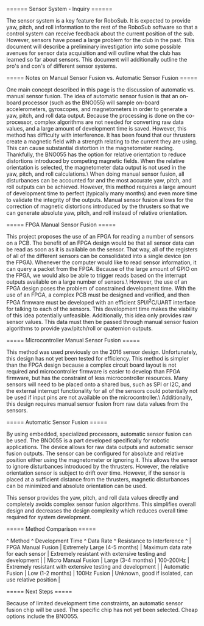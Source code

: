====== Sensor System - Inquiry ======

The sensor system is a key feature for RoboSub. It is expected to provide yaw, pitch, and roll information to the rest of the RoboSub software so that a control system can receive feedback about the current position of the sub. However, sensors have posed a large problem for the club in the past. This document will describe a preliminary investigation into some possible avenues for sensor data acquisition and will outline what the club has learned so far about sensors. This document will additionally outline the pro's and con's of different sensor systems.

===== Notes on Manual Sensor Fusion vs. Automatic Sensor Fusion =====

One main concept described in this page is the discussion of automatic vs. manual sensor fusion. The idea of automatic sensor fusion is that an on-board processor (such as the BNO055) will sample on-board accelerometers, gyroscopes, and magnetometers in order to generate a yaw, pitch, and roll data output. Because the processing is done on the co-processor, complex algorithms are not needed for converting raw data values, and a large amount of development time is saved. However, this method has difficulty with interference. It has been found that our thrusters create a magnetic field with a strength relating to the current they are using. This can cause substantial distortion in the magnetometer reading. Thankfully, the BNO055 has the option for relative orientation to reduce distortions introduced by competing magnetic fields. When the relative orientation is selected, the magnetometer data output is not used in the yaw, pitch, and roll calculations.\\
When doing manual sensor fusion, all disturbances can be accounted for and the most accurate yaw, pitch, and roll outputs can be achieved. However, this method requires a large amount of development time to perfect (typically many months) and even more time to validate the integrity of the outputs. Manual sensor fusion allows for the correction of magnetic distortions introduced by the thrusters so that we can generate absolute yaw, pitch, and roll instead of relative orientation.

===== FPGA Manual Sensor Fusion =====

This project proposes the use of an FPGA for reading a number of sensors on a PCB. The benefit of an FPGA design would be that all sensor data can be read as soon as it is available on the sensor. That way, all of the registers of all of the different sensors can be consolidated into a single device (on the FPGA). Whenever the computer would like to read sensor information, it can query a packet from the FPGA. Because of the large amount of GPIO on the FPGA, we would also be able to trigger reads based on the interrupt outputs available on a large number of sensors.\\
However, the use of an FPGA design poses the problem of constrained development time. With the use of an FPGA, a complex PCB must be designed and verified, and then FPGA firmware must be developed with an efficient SPI/I<sup>2</sup>C/UART interface for talking to each of the sensors. This development time makes the viability of this idea potentially unfeasible. Additionally, this idea only provides raw sensor values. This data must then be passed through manual sensor fusion algorithms to provide yaw/pitch/roll or quaternion outputs.

===== Microcontroller Manual Sensor Fusion =====

This method was used previously on the 2016 sensor design. Unfortunately, this design has not yet been tested for efficiency. This method is simpler than the FPGA design because a complex circuit board layout is not required and microcontroller firmware is easier to develop than FPGA firmware, but has the constraint of less microcontroller resources. Many sensors will need to be placed onto a shared bus, such as SPI or I2C, and the external interrupt functionality for all of the sensors could potentially not be used if input pins are not available on the microcontroller.\\
Additionally, this design requires manual sensor fusion from raw data values from the sensors.

===== Automatic Sensor Fusion =====

By using embedded, specialized processors, automatic sensor fusion can be used. The BNO055 is a part developed specifically for robotic applications. The device allows for raw data outputs and automatic sensor fusion outputs. The sensor can be configured for absolute and relative position either using the magnetometer or ignoring it. This allows the sensor to ignore disturbances introduced by the thrusters. However, the relative orientation sensor is subject to drift over time. However, if the sensor is placed at a sufficient distance from the thrusters, magnetic disturbances can be minimized and absolute orientation can be used.

This sensor provides the yaw, pitch, and roll data values directly and completely avoids complex sensor fusion algorithms. This simplifies overall design and decreases the design complexity which reduces overall time required for system development.

===== Method Comparison =====

^ Method               ^ Development Time              ^ Data Rate                          ^ Resistance to Interference                                  ^
| FPGA Manual Fusion   | Extremely Large (4-5 months)  | Maximum data rate for each sensor  | Extremely resistant with extensive testing and development  |
| Micro Manual Fusion  | Large (3-4 months)            | 100-200Hz                          | Extremely resistant with extensive testing and development  |
| Automatic Fusion     | Low (1-2 months)              | 100Hz Fusion                       | Unknown, good if isolated, can use relative position        |

===== Next Steps =====

Because of limited development time constraints, an automatic sensor fusion chip will be used. The specific chip has not yet been selected. Cheap options include the BNO055.
